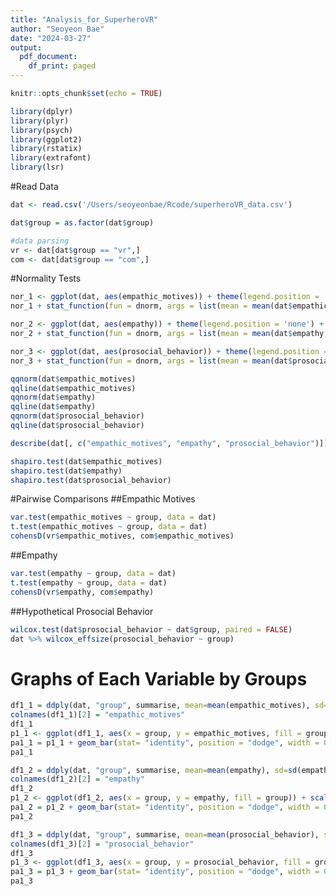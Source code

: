 ```yaml
---
title: "Analysis_for_SuperheroVR"
author: "Seoyeon Bae"
date: "2024-03-27"
output:
  pdf_document:
    df_print: paged
---
```


```r
knitr::opts_chunk$set(echo = TRUE)
```

```r
library(dplyr)
library(plyr)
library(psych)
library(ggplot2)
library(rstatix)
library(extrafont)
library(lsr)
```

#Read Data

```r
dat <- read.csv('/Users/seoyeonbae/Rcode/superheroVR_data.csv')

dat$group = as.factor(dat$group)

#data parsing
vr <- dat[dat$group == "vr",]
com <- dat[dat$group == "com",]
```

#Normality Tests

```r
nor_1 <- ggplot(dat, aes(empathic_motives)) + theme(legend.position = 'none') + geom_histogram(aes(y =..density..), colour = 'black', fill = 'white') + labs(x = "empathic motives", y = "Density") + theme(text = element_text(family = 'serif'))
nor_1 + stat_function(fun = dnorm, args = list(mean = mean(dat$empathic_motives, na.rm = TRUE), sd = sd(dat$empathic_motives, na.rm = TRUE)), colour = "black", size = 1)

nor_2 <- ggplot(dat, aes(empathy)) + theme(legend.position = 'none') + geom_histogram(aes(y =..density..), colour = 'black', fill = 'white') + labs(x = "empathy", y = "Density") + theme(text = element_text(family = 'serif'))
nor_2 + stat_function(fun = dnorm, args = list(mean = mean(dat$empathy, na.rm = TRUE), sd = sd(dat$empathy, na.rm = TRUE)), colour = "black", size = 1)

nor_3 <- ggplot(dat, aes(prosocial_behavior)) + theme(legend.position = 'none') + geom_histogram(aes(y =..density..), colour = 'black', fill = 'white') + labs(x = "prosocial behavior", y = "Density") + theme(text = element_text(family = 'serif'))
nor_3 + stat_function(fun = dnorm, args = list(mean = mean(dat$prosocial_behavior, na.rm = TRUE), sd = sd(dat$prosocial_behavior, na.rm = TRUE)), colour = "black", size = 1)

qqnorm(dat$empathic_motives)
qqline(dat$empathic_motives)
qqnorm(dat$empathy)
qqline(dat$empathy)
qqnorm(dat$prosocial_behavior)
qqline(dat$prosocial_behavior)

describe(dat[, c("empathic_motives", "empathy", "prosocial_behavior")])

shapiro.test(dat$empathic_motives)
shapiro.test(dat$empathy)
shapiro.test(dat$prosocial_behavior)
```

#Pairwise Comparisons ##Empathic Motives

```r
var.test(empathic_motives ~ group, data = dat)
t.test(empathic_motives ~ group, data = dat)
cohensD(vr$empathic_motives, com$empathic_motives)
```

##Empathy

```r
var.test(empathy ~ group, data = dat)
t.test(empathy ~ group, data = dat)
cohensD(vr$empathy, com$empathy)
```

##Hypothetical Prosocial Behavior

```r
wilcox.test(dat$prosocial_behavior ~ dat$group, paired = FALSE)
dat %>% wilcox_effsize(prosocial_behavior ~ group)
```

# Graphs of Each Variable by Groups

```r

df1_1 = ddply(dat, "group", summarise, mean=mean(empathic_motives), sd=sd(empathic_motives), n=length(empathic_motives), se=sd/sqrt(n))
colnames(df1_1)[2] = "empathic_motives"
df1_1
p1_1 <- ggplot(df1_1, aes(x = group, y = empathic_motives, fill = group)) + scale_x_discrete(labels = c("Combined", "VR-only")) + scale_y_continuous(breaks = seq(10, 56, 5))
pa1_1 = p1_1 + geom_bar(stat= "identity", position = "dodge", width = 0.6) + geom_errorbar(aes(ymin = empathic_motives - se, ymax = empathic_motives + se), position = "dodge", width = 0.2) + labs(y= "Empathic Motives", x = "Groups") + theme_classic() + theme(axis.title = element_text(face = 'bold', size = 15), axis.text.x = element_text(size = 12), axis.text.y = element_text(size = 12), legend.position = 'none') + scale_fill_brewer(palette = "Set2")
pa1_1

df1_2 = ddply(dat, "group", summarise, mean=mean(empathy), sd=sd(empathy), n=length(empathy), se=sd/sqrt(n))
colnames(df1_2)[2] = "empathy"
df1_2
p1_2 <- ggplot(df1_2, aes(x = group, y = empathy, fill = group)) + scale_x_discrete(labels = c("Combined", "VR-only")) + scale_y_continuous(breaks = seq(20, 60, 10))
pa1_2 = p1_2 + geom_bar(stat= "identity", position = "dodge", width = 0.6) + geom_errorbar(aes(ymin = empathy - se, ymax = empathy + se), position = "dodge", width = 0.2) + labs(y= "Empathy", x = "Groups") + theme_classic() + theme(axis.title = element_text(face = 'bold', size = 15), axis.text.x = element_text(size = 12), axis.text.y = element_text(size = 12), legend.position = 'none') + scale_fill_brewer(palette = "Set2")
pa1_2

df1_3 = ddply(dat, "group", summarise, mean=mean(prosocial_behavior), sd=sd(prosocial_behavior), n=length(prosocial_behavior), se=sd/sqrt(n))
colnames(df1_3)[2] = "prosocial_behavior"
df1_3
p1_3 <- ggplot(df1_3, aes(x = group, y = prosocial_behavior, fill = group)) + scale_x_discrete(labels = c("Combined", "VR-only")) + scale_y_continuous(breaks = seq(0, 20000, 2000))
pa1_3 = p1_3 + geom_bar(stat= "identity", position = "dodge", width = 0.6) + geom_errorbar(aes(ymin = prosocial_behavior - se, ymax = prosocial_behavior + se), position = "dodge", width = 0.2) + labs(y= "Hypothetical Prosocial Behavior", x = "Groups") + theme_classic() + theme(axis.title = element_text(face = 'bold', size = 15), axis.text.x = element_text(size = 12), axis.text.y = element_text(size = 12), legend.position = 'none') + scale_fill_brewer(palette = "Set2")
pa1_3
```
